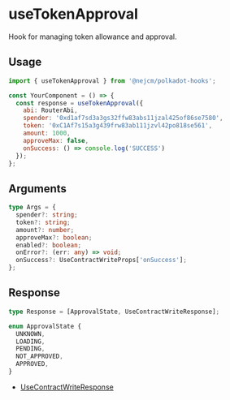 
<Meta title="hooks/useTokenApproval" />

# useTokenApproval

Hook for managing token allowance and approval.

## Usage

```js
import { useTokenApproval } from '@nejcm/polkadot-hooks';

const YourComponent = () => {
  const response = useTokenApproval({
    abi: RouterAbi,
    spender: '0xd1af7sd3a3gs32ffw83abs11jzal425of86se7580',
    token: '0xC1Af7s15a3g439frw83ab111jzvl42po818se561',
    amount: 1000,
    approveMax: false,
    onSuccess: () => console.log('SUCCESS')
  });
};
```

## Arguments

```ts
type Args = {
  spender?: string;
  token?: string;
  amount?: number;
  approveMax?: boolean;
  enabled?: boolean;
  onError?: (err: any) => void;
  onSuccess?: UseContractWriteProps['onSuccess'];
};
```

## Response

```ts
type Response = [ApprovalState, UseContractWriteResponse];

enum ApprovalState {
  UNKNOWN,
  LOADING,
  PENDING,
  NOT_APPROVED,
  APPROVED,
}

```

- [UseContractWriteResponse](?path=/docs/hooks-usecontractwrite--docs)